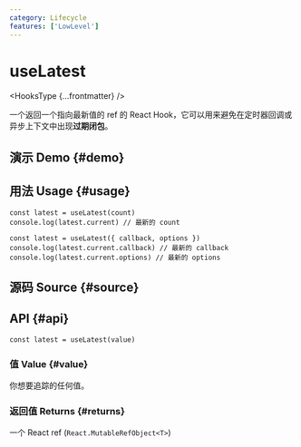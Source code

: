 ```yaml
---
category: Lifecycle
features: ['LowLevel']
---
```


# useLatest


<HooksType {...frontmatter} />

一个返回一个指向最新值的 ref 的 React Hook，它可以用来避免在定时器回调或异步上下文中出现**过期闭包**。

## 演示 Demo \{#demo}


<App />

## 用法 Usage \{#usage}

```tsx
const latest = useLatest(count)
console.log(latest.current) // 最新的 count

const latest = useLatest({ callback, options })
console.log(latest.current.callback) // 最新的 callback
console.log(latest.current.options) // 最新的 options
```

## 源码 Source \{#source}


<Source />

## API \{#api}

```tsx
const latest = useLatest(value)
```

### 值 Value \{#value}

你想要追踪的任何值。

### 返回值 Returns \{#returns}

一个 React ref (`React.MutableRefObject<T>`)
